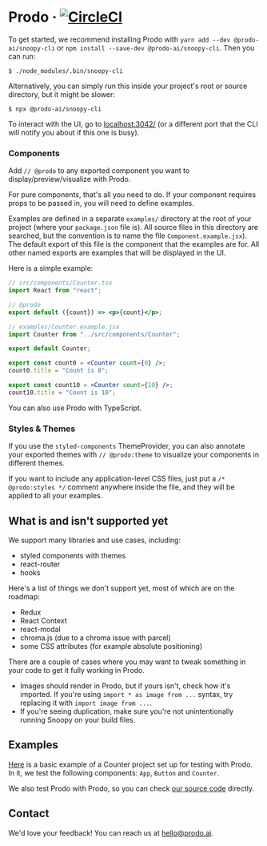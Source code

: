 # Prodo &middot; [![CircleCI](https://circleci.com/gh/prodo-ai/snoopy/tree/master.svg?style=svg&circle-token=cbd98573869a44609880e6aef8effc2c339d3a4a)](https://circleci.com/gh/prodo-ai/snoopy/tree/master)

To get started, we recommend installing Prodo with `yarn add --dev @prodo-ai/snoopy-cli` or `npm install --save-dev @prodo-ai/snoopy-cli`. Then you can run:

```shell
$ ./node_modules/.bin/snoopy-cli
```

Alternatively, you can simply run this inside your project's root or source directory, but it might be slower:

```shell
$ npx @prodo-ai/snoopy-cli
```

To interact with the UI, go to [localhost:3042/][local snoopy] (or a different port that the CLI will notify you about if this one is busy).

### Components

Add `// @prodo` to any exported component you want to display/preview/visualize
with Prodo.

For pure components, that's all you need to do. If your component requires props
to be passed in, you will need to define examples.

Examples are defined in a separate `examples/` directory at the root of your
project (where your `package.json` file is). All source files in this directory
are searched, but the convention is to name the file `Component.example.jsx`).
The default export of this file is the component that the examples are for. All
other named exports are examples that will be displayed in the UI.

Here is a simple example:

```jsx
// src/components/Counter.tsx
import React from "react";

// @prodo
export default ({count}) => <p>{count}</p>;
```

```jsx
// examples/Counter.example.jsx
import Counter from "../src/components/Counter";

export default Counter;

export const count0 = <Counter count={0} />;
count0.title = "Count is 0";

export const count10 = <Counter count={10} />;
count10.title = "Count is 10";
```

You can also use Prodo with TypeScript.

### Styles & Themes

If you use the `styled-components` ThemeProvider, you can also annotate your
exported themes with `// @prodo:theme` to visualize your components in different
themes.

If you want to include any application-level CSS files, just put a `/* @prodo:styles */` comment anywhere inside the file, and they will be applied to
all your examples.

## What is and isn't supported yet

We support many libraries and use cases, including:

- styled components with themes
- react-router
- hooks

Here's a list of things we don't support yet, most of which are on the roadmap:

- Redux
- React Context
- react-modal
- chroma.js (due to a chroma issue with parcel)
- some CSS attributes (for example absolute positioning)

There are a couple of cases where you may want to tweak something in your code
to get it fully working in Prodo.

- Images should render in Prodo, but if yours isn't, check how it's imported. If
  you're using `import * as image from ...` syntax, try replacing it with
  `import image from ...`.
- If you're seeing duplication, make sure you're not unintentionally running
  Snoopy on your build files.

## Examples

[Here](https://github.com/prodo-ai/snoopy/tree/master/examples/01-counter) is a
basic example of a Counter project set up for testing with Prodo. In it, we test
the following components: `App`, `Button` and `Counter`.

We also test Prodo with Prodo, so you can check [our source
code](https://github.com/prodo-ai/snoopy/tree/master/packages/ui/src) directly.

## Contact

We'd love your feedback! You can reach us at [hello@prodo.ai][].

[hello@prodo.ai]: mailto:hello@prodo.ai
[local snoopy]: http://localhost:3042
